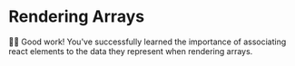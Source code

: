 # Rendering Arrays

👨‍💼 Good work! You've successfully learned the importance of associating react
elements to the data they represent when rendering arrays.
